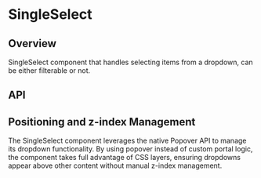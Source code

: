 
<Meta of={SingleSelectStories} />

# SingleSelect

<ResourceLinks
  sourceCode="https://github.com/cultureamp/kaizen-design-system/tree/main/packages/components/src/__alpha__/SingleSelect"
  figma=""
  designGuidelines=""
/>

<AlphaNotice />

<KAIOInstallation exportNames="SingleSelect" isAlpha />

## Overview

SingleSelect component that handles selecting items from a dropdown, can be either filterable or not.

<Canvas of={SingleSelectStories.Playground} />
<Controls of={SingleSelectStories.Playground} />

## API

## Positioning and z-index Management

The SingleSelect component leverages the native Popover API to manage its dropdown functionality. By using popover instead of custom portal logic, the component takes full advantage of CSS layers, ensuring dropdowns appear above other content without manual z-index management.

